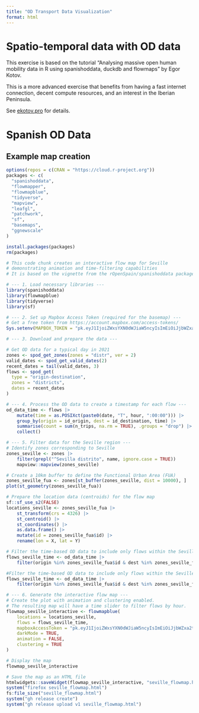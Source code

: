 ```yaml
---
title: "OD Transport Data Visualization"
format: html
---
```


# Spatio-temporal data with OD data

This exercise is based on the tutorial "Analysing massive open human mobility data in R using spanishoddata, duckdb and flowmaps" by Egor Kotov.

This is a more advanced exercise that benefits from having a fast internet connection, decent compute resources, and an interest in the Iberian Peninsula.

See [ekotov.pro](https://www.ekotov.pro/agit-2025-spanishoddata/) for details.

# Spanish OD Data

## Example map creation

```r
options(repos = c(CRAN = "https://cloud.r-project.org"))
packages <- c(
  "spanishoddata",
  "flowmapper",
  "flowmapblue",
  "tidyverse",
  "mapview",
  "leafgl",
  "patchwork",
  "sf",
  "basemaps",
  "ggnewscale"
)

install.packages(packages)
rm(packages)


```

```r
# This code chunk creates an interactive flow map for Seville
# demonstrating animation and time-filtering capabilities
# It is based on the vignette from the rOpenSpain/spanishoddata package.

# --- 1. Load necessary libraries ---
library(spanishoddata)
library(flowmapblue)
library(tidyverse)
library(sf)

# --- 2. Set up Mapbox Access Token (required for the basemap) ---
# Get a free token from https://account.mapbox.com/access-tokens/
Sys.setenv(MAPBOX_TOKEN = "pk.eyJ1IjoiZWxsYXN0dWJiaW5ncyIsImEiOiJjbWZxa2tvZTEwdGl2MmtyMmpuMnNpNzB2In0.O1IVyRdxM30sm60LFb6f1w")

# --- 3. Download and prepare the data ---

# Get OD data for a typical day in 2021
zones <- spod_get_zones(zones = "distr", ver = 2)
valid_dates <- spod_get_valid_dates(2)
recent_dates = tail(valid_dates, 3)
flows <- spod_get(
  type = "origin-destination",
  zones = "districts",
  dates = recent_dates
)

```


```r

# --- 4. Process the OD data to create a timestamp for each flow ---
od_data_time <- flows |>
    mutate(time = as.POSIXct(paste0(date, "T", hour, ":00:00"))) |>
    group_by(origin = id_origin, dest = id_destination, time) |>
    summarise(count = sum(n_trips, na.rm = TRUE), .groups = "drop") |>
    collect()


```

```r
# --- 5. Filter data for the Seville region ---
# Identify zones corresponding to Seville
zones_seville <- zones |>
    filter(grepl("^Sevilla distrito", name, ignore.case = TRUE))
    mapview::mapview(zones_seville)

```

```r
# Create a 10km buffer to define the Functional Urban Area (FUA)
zones_seville_fua <- zones[st_buffer(zones_seville, dist = 10000), ]
plot(st_geometry(zones_seville_fua))

```

```r
# Prepare the location data (centroids) for the flow map
sf::sf_use_s2(FALSE)
locations_seville <- zones_seville_fua |>
    st_transform(crs = 4326) |>
    st_centroid() |>
    st_coordinates() |>
    as.data.frame() |>
    mutate(id = zones_seville_fua$id) |>
    rename(lon = X, lat = Y)

# Filter the time-based OD data to include only flows within the Seville
flows_seville_time <- od_data_time |>
    filter(origin %in% zones_seville_fua$id & dest %in% zones_seville_fua$id)

#Filter the time-based OD data to include only flows within the Seville FUA
flows_seville_time <- od_data_time |>
    filter(origin %in% zones_seville_fua$id & dest %in% zones_seville_fua$id)

```

```r
# --- 6. Generate the interactive flow map ---
# Create the plot with animation and clustering enabled. 
# The resulting map will have a time slider to filter flows by hour.
flowmap_seville_interactive <- flowmapblue(
    locations = locations_seville,
    flows = flows_seville_time,
    mapboxAccessToken = "pk.eyJ1IjoiZWxsYXN0dWJiaW5ncyIsImEiOiJjbWZxa2tvZTEwdGl2MmtyMmpuMnNpNzB2In0.O1IVyRdxM30sm60LFb6f1w",
    darkMode = TRUE,
    animation = FALSE,
    clustering = TRUE
)

# Display the map
flowmap_seville_interactive
```


```r
# Save the map as an HTML file
htmlwidgets::saveWidget(flowmap_seville_interactive, "seville_flowmap.html")
system("firefox seville_flowmap.html")
fs:file_size("seville_flowmap.html")
system("gh release create")
system("gh release upload v1 seville_flowmap.html")
```


